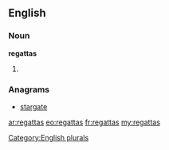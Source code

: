 ==English==

===Noun===
'''regattas'''

# {{plural of|regatta}}

===Anagrams===
* [[stargate#English|stargate]]

[[Category:English plurals]]

[[ar:regattas]]
[[eo:regattas]]
[[fr:regattas]]
[[my:regattas]]